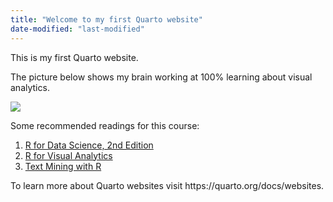 ```yaml
---
title: "Welcome to my first Quarto website"
date-modified: "last-modified"
---
```


This is my first Quarto website.

The picture below shows my brain working at 100% learning about visual analytics.

![](images/clipboard-942559924.png)

Some recommended readings for this course:

1.  [R for Data Science, 2nd Edition](https://r4ds.hadley.nz/)
2.  [R for Visual Analytics](https://r4va.netlify.app/)
3.  [Text Mining with R](https://www.tidytextmining.com/)

To learn more about Quarto websites visit https://quarto.org/docs/websites.
